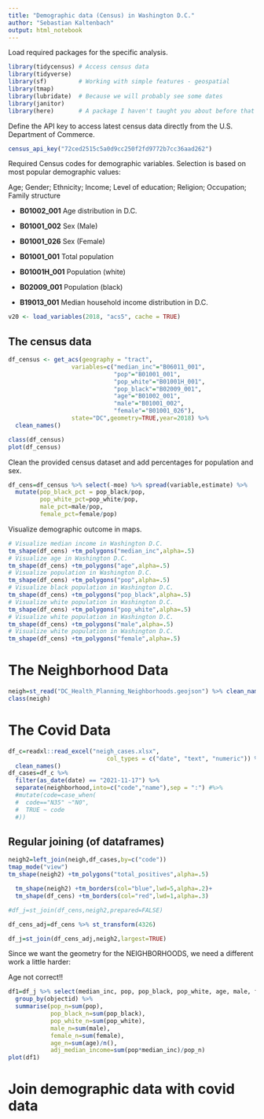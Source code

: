 ---
title: "Demographic data (Census) in Washington D.C."
author: "Sebastian Kaltenbach"
output: html_notebook
---

Load required packages for the specific analysis.

```{r}
library(tidycensus) # Access census data
library(tidyverse)
library(sf)         # Working with simple features - geospatial
library(tmap)
library(lubridate)  # Because we will probably see some dates
library(janitor)
library(here)       # A package I haven't taught you about before that doesn't do much, but ....
```

Define the API key to access latest census data directly from the U.S. Department of Commerce.

```{r}
census_api_key("72ced2515c5a0d9cc250f2fd9772b7cc36aad262")
```

Required Census codes for demographic variables. Selection is based on most popular demographic values:

Age; Gender; Ethnicity; Income; Level of education; Religion; Occupation; Family structure


- **B01002_001**    Age distribution in D.C.

- **B01001_002**    Sex (Male)

- **B01001_026**    Sex (Female)

- **B01001_001**    Total population

- **B01001H_001**   Population (white)

- **B02009_001**    Population (black)

- **B19013_001**    Median household income distribution in D.C.


```{r}
v20 <- load_variables(2018, "acs5", cache = TRUE)
```

## The census data

```{r}
df_census <- get_acs(geography = "tract",                  
                  variables=c("median_inc"="B06011_001",
                              "pop"="B01001_001",
                              "pop_white"="B01001H_001",
                              "pop_black"="B02009_001",
                              "age"="B01002_001",
                              "male"="B01001_002",
                              "female"="B01001_026"),
                  state="DC",geometry=TRUE,year=2018) %>%
  clean_names()
```
```{r}
class(df_census)
plot(df_census)
```

Clean the provided census dataset and add percentages for population and sex.

```{r}
df_cens=df_census %>% select(-moe) %>% spread(variable,estimate) %>%
  mutate(pop_black_pct = pop_black/pop, 
         pop_white_pct=pop_white/pop, 
         male_pct=male/pop,
         female_pct=female/pop)
```

Visualize demographic outcome in maps.

```{r}
# Visualize median income in Washington D.C.
tm_shape(df_cens) +tm_polygons("median_inc",alpha=.5)
# Visualize age in Washington D.C.
tm_shape(df_cens) +tm_polygons("age",alpha=.5)
# Visualize population in Washington D.C.
tm_shape(df_cens) +tm_polygons("pop",alpha=.5)
# Visualize black population in Washington D.C.
tm_shape(df_cens) +tm_polygons("pop_black",alpha=.5)
# Visualize white population in Washington D.C.
tm_shape(df_cens) +tm_polygons("pop_white",alpha=.5)
# Visualize white population in Washington D.C.
tm_shape(df_cens) +tm_polygons("male",alpha=.5)
# Visualize white population in Washington D.C.
tm_shape(df_cens) +tm_polygons("female",alpha=.5)

```

# The Neighborhood Data

```{r}
neigh=st_read("DC_Health_Planning_Neighborhoods.geojson") %>% clean_names()
class(neigh)
```
# The Covid Data

```{r message=FALSE, warning=FALSE}
df_c=readxl::read_excel("neigh_cases.xlsx",
                            col_types = c("date", "text", "numeric")) %>% 
  clean_names() 
df_cases=df_c %>%
  filter(as_date(date) == "2021-11-17") %>% 
  separate(neighborhood,into=c("code","name"),sep = ":") #%>%
  #mutate(code=case_when(
  #  code=="N35" ~"N0",
  #  TRUE ~ code
  #))
```

## Regular joining (of dataframes)

```{r}
neigh2=left_join(neigh,df_cases,by=c("code")) 
tmap_mode("view")
tm_shape(neigh2) +tm_polygons("total_positives",alpha=.5)
```
```{r}
  tm_shape(neigh2) +tm_borders(col="blue",lwd=5,alpha=.2)+
  tm_shape(df_cens) +tm_borders(col="red",lwd=1,alpha=.3)
```

```{r}
#df_j=st_join(df_cens,neigh2,prepared=FALSE)
```

```{r}
df_cens_adj=df_cens %>% st_transform(4326)
```

```{r}
df_j=st_join(df_cens_adj,neigh2,largest=TRUE)
```

Since we want the geometry for the NEIGHBORHOODS, we need a different work a little harder:

Age not correct!!

```{r}
df1=df_j %>% select(median_inc, pop, pop_black, pop_white, age, male, female, objectid) %>%
  group_by(objectid) %>%
  summarise(pop_n=sum(pop),
            pop_black_n=sum(pop_black),
            pop_white_n=sum(pop_white),
            male_n=sum(male),
            female_n=sum(female),
            age_n=sum(age)/n(),
            adj_median_income=sum(pop*median_inc)/pop_n) 
plot(df1)
```
# Join demographic data with covid data
```{r}

```
